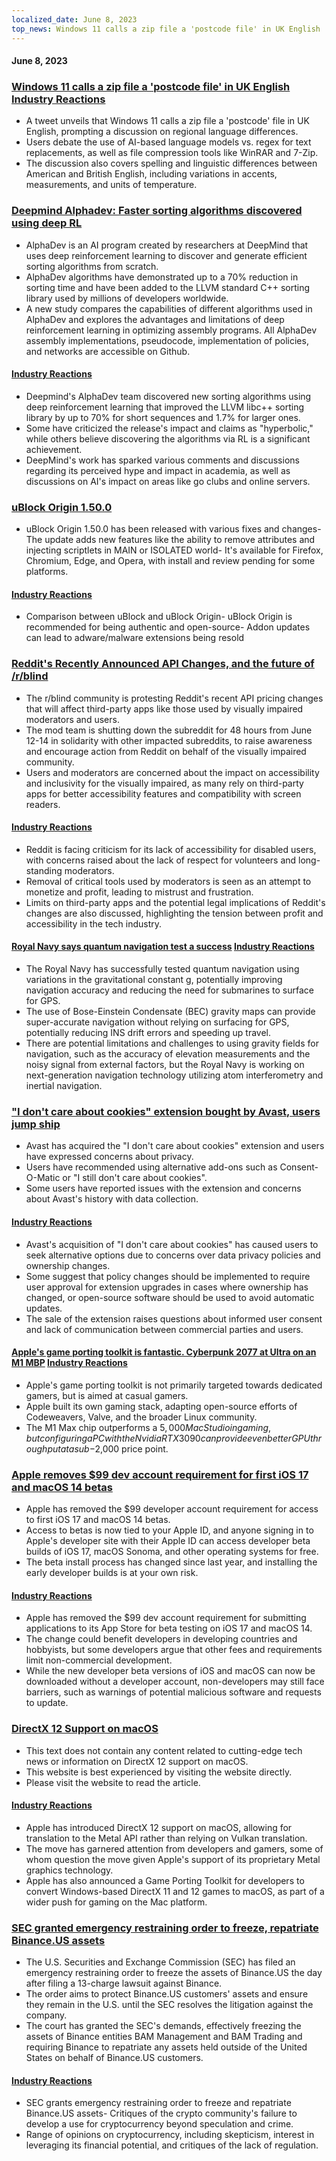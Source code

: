 ```yaml
---
localized_date: June 8, 2023
top_news: Windows 11 calls a zip file a 'postcode file' in UK English
---
```




<CallToAction />

<Steps>

#### June 8, 2023

### [Windows 11 calls a zip file a 'postcode file' in UK English](https://twitter.com/JymFox/status/1665799627377975300) [Industry Reactions](http://news.ycombinator.com/item?id=36231313)

- A tweet unveils that Windows 11 calls a zip file a 'postcode' file in UK English, prompting a discussion on regional language differences.
- Users debate the use of AI-based language models vs. regex for text replacements, as well as file compression tools like WinRAR and 7-Zip.
- The discussion also covers spelling and linguistic differences between American and British English, including variations in accents, measurements, and units of temperature.

### [Deepmind Alphadev: Faster sorting algorithms discovered using deep RL](https://www.nature.com/articles/s41586-023-06004-9)

- AlphaDev is an AI program created by researchers at DeepMind that uses deep reinforcement learning to discover and generate efficient sorting algorithms from scratch.
- AlphaDev algorithms have demonstrated up to a 70% reduction in sorting time and have been added to the LLVM standard C++ sorting library used by millions of developers worldwide.
- A new study compares the capabilities of different algorithms used in AlphaDev and explores the advantages and limitations of deep reinforcement learning in optimizing assembly programs. All AlphaDev assembly implementations, pseudocode, implementation of policies, and networks are accessible on Github.

#### [Industry Reactions](http://news.ycombinator.com/item?id=36228125)

- Deepmind's AlphaDev team discovered new sorting algorithms using deep reinforcement learning that improved the LLVM libc++ sorting library by up to 70% for short sequences and 1.7% for larger ones.
- Some have criticized the release's impact and claims as "hyperbolic," while others believe discovering the algorithms via RL is a significant achievement.
- DeepMind's work has sparked various comments and discussions regarding its perceived hype and impact in academia, as well as discussions on AI's impact on areas like go clubs and online servers.

### [uBlock Origin 1.50.0](https://github.com/gorhill/uBlock/releases/tag/1.50.0)

- uBlock Origin 1.50.0 has been released with various fixes and changes- The update adds new features like the ability to remove attributes and injecting scriptlets in MAIN or ISOLATED world- It's available for Firefox, Chromium, Edge, and Opera, with install and review pending for some platforms.

#### [Industry Reactions](http://news.ycombinator.com/item?id=36227411)

- Comparison between uBlock and uBlock Origin- uBlock Origin is recommended for being authentic and open-source- Addon updates can lead to adware/malware extensions being resold

### [Reddit's Recently Announced API Changes, and the future of /r/blind](https://old.reddit.com/r/Blind/comments/13zr8h2/reddits_recently_announced_api_changes_and_the/)

- The r/blind community is protesting Reddit's recent API pricing changes that will affect third-party apps like those used by visually impaired moderators and users.
- The mod team is shutting down the subreddit for 48 hours from June 12-14 in solidarity with other impacted subreddits, to raise awareness and encourage action from Reddit on behalf of the visually impaired community.
- Users and moderators are concerned about the impact on accessibility and inclusivity for the visually impaired, as many rely on third-party apps for better accessibility features and compatibility with screen readers.

#### [Industry Reactions](http://news.ycombinator.com/item?id=36231016)

- Reddit is facing criticism for its lack of accessibility for disabled users, with concerns raised about the lack of respect for volunteers and long-standing moderators.
- Removal of critical tools used by moderators is seen as an attempt to monetize and profit, leading to mistrust and frustration.
- Limits on third-party apps and the potential legal implications of Reddit's changes are also discussed, highlighting the tension between profit and accessibility in the tech industry.

#### [Royal Navy says quantum navigation test a success](https://thequantuminsider.com/2023/06/06/royal-navy-says-quantum-navigation-test-a-success/) [Industry Reactions](http://news.ycombinator.com/item?id=36222625)

- The Royal Navy has successfully tested quantum navigation using variations in the gravitational constant g, potentially improving navigation accuracy and reducing the need for submarines to surface for GPS.
- The use of Bose-Einstein Condensate (BEC) gravity maps can provide super-accurate navigation without relying on surfacing for GPS, potentially reducing INS drift errors and speeding up travel.
- There are potential limitations and challenges to using gravity fields for navigation, such as the accuracy of elevation measurements and the noisy signal from external factors, but the Royal Navy is working on next-generation navigation technology utilizing atom interferometry and inertial navigation.

### ["I don't care about cookies" extension bought by Avast, users jump ship](https://addons.mozilla.org/en-US/firefox/addon/i-dont-care-about-cookies/reviews/?score=1&utm_content=addons-manager-reviews-link&utm_medium=firefox-browser&utm_source=firefox-browser)

- Avast has acquired the "I don't care about cookies" extension and users have expressed concerns about privacy.
- Users have recommended using alternative add-ons such as Consent-O-Matic or "I still don't care about cookies".
- Some users have reported issues with the extension and concerns about Avast's history with data collection.

#### [Industry Reactions](http://news.ycombinator.com/item?id=36233068)

- Avast's acquisition of "I don't care about cookies" has caused users to seek alternative options due to concerns over data privacy policies and ownership changes.
- Some suggest that policy changes should be implemented to require user approval for extension upgrades in cases where ownership has changed, or open-source software should be used to avoid automatic updates.
- The sale of the extension raises questions about informed user consent and lack of communication between commercial parties and users.

#### [Apple's game porting toolkit is fantastic. Cyberpunk 2077 at Ultra on an M1 MBP](https://twitter.com/isaacmarovitz/status/1666209780031971341) [Industry Reactions](http://news.ycombinator.com/item?id=36223927)

- Apple's game porting toolkit is not primarily targeted towards dedicated gamers, but is aimed at casual gamers.
- Apple built its own gaming stack, adapting open-source efforts of Codeweavers, Valve, and the broader Linux community.
- The M1 Max chip outperforms a $5,000 Mac Studio in gaming, but configuring a PC with the Nvidia RTX 3090 can provide even better GPU throughput at a sub-$2,000 price point.

### [Apple removes $99 dev account requirement for first iOS 17 and macOS 14 betas](https://arstechnica.com/gadgets/2023/06/how-to-install-ios-17-and-macos-14-developer-betas-now-that-anyone-can-do-it/)

- Apple has removed the $99 developer account requirement for access to first iOS 17 and macOS 14 betas.
- Access to betas is now tied to your Apple ID, and anyone signing in to Apple's developer site with their Apple ID can access developer beta builds of iOS 17, macOS Sonoma, and other operating systems for free.
- The beta install process has changed since last year, and installing the early developer builds is at your own risk.

#### [Industry Reactions](http://news.ycombinator.com/item?id=36230839)

- Apple has removed the $99 dev account requirement for submitting applications to its App Store for beta testing on iOS 17 and macOS 14.
- The change could benefit developers in developing countries and hobbyists, but some developers argue that other fees and requirements limit non-commercial development.
- While the new developer beta versions of iOS and macOS can now be downloaded without a developer account, non-developers may still face barriers, such as warnings of potential malicious software and requests to update.

### [DirectX 12 Support on macOS](https://twitter.com/andytizer/status/1666131239575728130)

- This text does not contain any content related to cutting-edge tech news or information on DirectX 12 support on macOS.
- This website is best experienced by visiting the website directly.
- Please visit the website to read the article.

#### [Industry Reactions](http://news.ycombinator.com/item?id=36222266)

- Apple has introduced DirectX 12 support on macOS, allowing for translation to the Metal API rather than relying on Vulkan translation.
- The move has garnered attention from developers and gamers, some of whom question the move given Apple's support of its proprietary Metal graphics technology.
- Apple has also announced a Game Porting Toolkit for developers to convert Windows-based DirectX 11 and 12 games to macOS, as part of a wider push for gaming on the Mac platform.

### [SEC granted emergency restraining order to freeze, repatriate Binance.US assets](https://www.kitco.com/news/2023-06-07/SEC-granted-emergency-restraining-order-to-freeze-repatriate-Binance-US-assets.html)

- The U.S. Securities and Exchange Commission (SEC) has filed an emergency restraining order to freeze the assets of Binance.US the day after filing a 13-charge lawsuit against Binance.
- The order aims to protect Binance.US customers' assets and ensure they remain in the U.S. until the SEC resolves the litigation against the company.
- The court has granted the SEC's demands, effectively freezing the assets of Binance entities BAM Management and BAM Trading and requiring Binance to repatriate any assets held outside of the United States on behalf of Binance.US customers.

#### [Industry Reactions](http://news.ycombinator.com/item?id=36235143)

- SEC grants emergency restraining order to freeze and repatriate Binance.US assets- Critiques of the crypto community's failure to develop a use for cryptocurrency beyond speculation and crime.
- Range of opinions on cryptocurrency, including skepticism, interest in leveraging its financial potential, and critiques of the lack of regulation.

</Steps>
